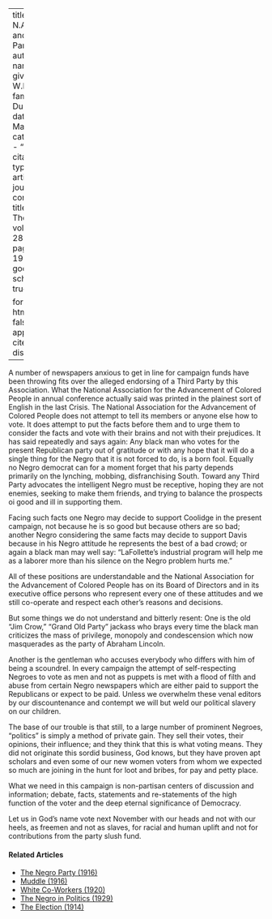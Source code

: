 
---
title: 'The N.A.A.C.P. and Parties'
author:
  - name:
      given: W.E.B.
      family: Du Bois
date: Mar. 1924
categories: 
  - ""
citation: 
  type: article-journal
  container-title: The Crisis
  volume: 28
  issue: 5
  page: 199-200
google-scholar: true

format:
  html:
    toc: false
    appendix-cite-as: display
---


A number of newspapers anxious to get in line for campaign funds have been throwing fits over the alleged endorsing of a Third Party by this Association. What the National Association for the Advancement of Colored People in annual conference actually said was printed in the plainest sort of English in the last <span class="crisis-title">Crisis</span>. The National Association for the Advancement of Colored People does not attempt to tell its members or anyone else how to vote. It does attempt to put the facts before them and to urge them to consider the facts and vote with their brains and not with their prejudices. It has said repeatedly and says again: Any black man who votes for the present Republican party out of gratitude or with any hope that it will do a single thing for the Negro that it is not forced to do, is a born fool. Equally no Negro democrat can for a moment forget that his party depends primarily on the lynching, mobbing, disfranchising South. Toward any Third Party advocates the intelligent Negro must be receptive, hoping they are not enemies, seeking to make them friends, and trying to balance the prospects oi good and ill in supporting them.

Facing such facts one Negro may decide to support Coolidge in the present campaign, not because he is so good but because others are so bad; another Negro considering the same facts may decide to support Davis because in his Negro attitude he represents the best of a bad crowd; or again a black man may well say: "LaFollette's industrial program will help me as a laborer more than his silence on the Negro problem hurts me."

All of these positions are understandable and the National Association for the Advancement of Colored People has on its Board of Directors and in its executive office persons who represent every one of these attitudes and we still co-operate and respect each other's reasons and decisions.

But some things we do not understand and bitterly resent: One is the old "Jim Crow," "Grand Old Party" jackass who brays every time the black man criticizes the mass of privilege, monopoly and condescension which now masquerades as the party of Abraham Lincoln.

Another is the gentleman who accuses everybody who differs with him of being a scoundrel. In every campaign the attempt of self-respecting Negroes to vote as men and not as puppets is met with a flood of filth and abuse from certain Negro newspapers which are either paid to support the Republicans or expect to be paid. Unless we overwhelm these venal editors by our discountenance and contempt we will but weld our political slavery on our children.

The base of our trouble is that still, to a large number of prominent Negroes, "politics" is simply a method of private gain. They sell their votes, their opinions, their influence; and they think that this is what voting means. They did not originate this sordid business, God knows, but they have proven apt scholars and even some of our new women voters from whom we expected so much are joining in the hunt for loot and bribes, for pay and petty place.

What we need in this campaign is non-partisan centers of discussion and information; debate, facts, statements and re-statements of the high function of the voter and the deep eternal significance of Democracy.

Let us in God's name vote next November with our heads and not with our heels, as freemen and not as slaves, for racial and human uplift and not for contributions from the party slush fund.

<!-- Similar articles start here -->
<div  class="clear-wrap"></div>

#### Related Articles

* [The Negro Party (1916)](/Volumes/12/06/negro_party.html)
* [Muddle (1916)](/Volumes/13/02/muddle.html)
* [White Co-Workers (1920)](/Volumes/20/01/white_coworkers.html)
* [The Negro in Politics (1929)](/Volumes/36/11/negro_in_politics.html)
* [The Election (1914)](/Volumes/09/02/election.html)

<!-- Similar articles end here -->